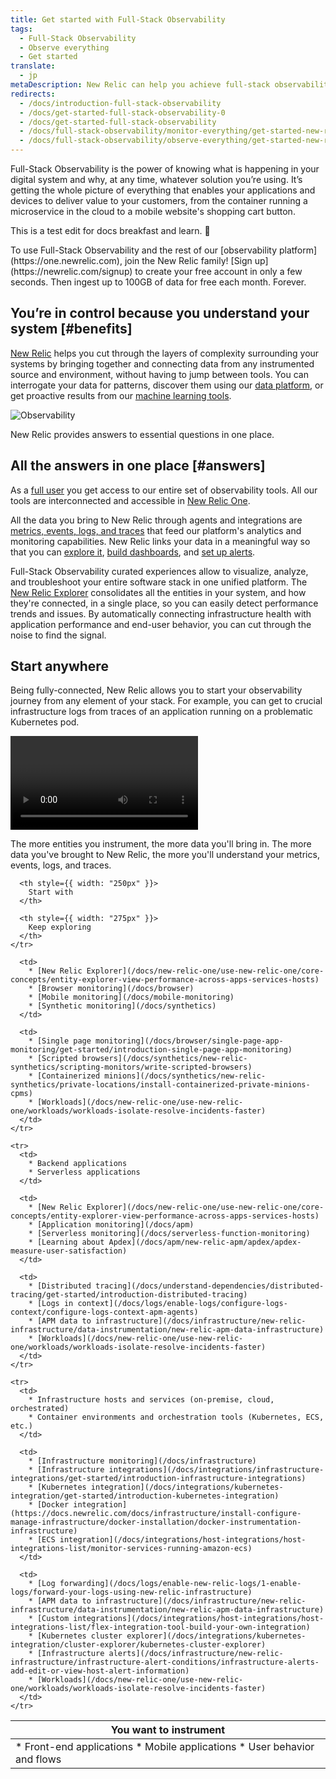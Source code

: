 ```yaml
---
title: Get started with Full-Stack Observability
tags:
  - Full-Stack Observability
  - Observe everything
  - Get started
translate:
  - jp
metaDescription: New Relic can help you achieve full-stack observability throughout your estate. See all the possibilities.
redirects:
  - /docs/introduction-full-stack-observability
  - /docs/get-started-full-stack-observability-0
  - /docs/get-started-full-stack-observability
  - /docs/full-stack-observability/monitor-everything/get-started-new-relic-monitoring-tools/get-started-full-stack-observability
  - /docs/full-stack-observability/observe-everything/get-started-new-relic-observability/get-started-full-stack-observability
---
```


Full-Stack Observability is the power of knowing what is happening in your digital system and why, at any time, whatever solution you’re using. It’s getting the whole picture of everything that enables your applications and devices to deliver value to your customers, from the container running a microservice in the cloud to a mobile website's shopping cart button.

This is a test edit for docs breakfast and learn. 🍳

<Callout variant="tip">
  To use Full-Stack Observability and the rest of our [observability platform](https://one.newrelic.com), join the New Relic family! [Sign up](https://newrelic.com/signup) to create your free account in only a few seconds. Then ingest up to 100GB of data for free each month. Forever.
</Callout>

## You’re in control because you understand your system [#benefits]

[New Relic](/docs/using-new-relic/welcome-new-relic/get-started/introduction-new-relic) helps you cut through the layers of complexity surrounding your systems by bringing together and connecting data from any instrumented source and environment, without having to jump between tools. You can interrogate your data for patterns, discover them using our [data platform](/docs/data-ingest-apis/get-data-new-relic/getting-started/get-started-telemetry-data-platform), or get proactive results from our [machine learning tools](/docs/new-relic-one/use-new-relic-one/new-relic-ai/introduction-new-relic-ai).

![Observability](./images/observability.png "Observability")

<figcaption>
  New Relic provides answers to essential questions in one place.
</figcaption>

## All the answers in one place [#answers]

As a [full user](/docs/users-roles#user-type) you get access to our entire set of observability tools. All our tools are interconnected and accessible in [New Relic One](/docs/new-relic-one/use-new-relic-one/get-started/introduction-new-relic-one).

All the data you bring to New Relic through agents and integrations are [metrics, events, logs, and traces](https://newrelic.com/platform/telemetry-data-101/) that feed our platform's analytics and monitoring capabilities. New Relic links your data in a meaningful way so that you can [explore it](/docs/query-your-data/explore-query-data/data-explorer/introduction-data-explorer), [build dashboards](/docs/dashboards/new-relic-one-dashboards/get-started/introduction-new-relic-one-dashboards), and [set up alerts](/docs/alerts).

Full-Stack Observability curated experiences allow to visualize, analyze, and troubleshoot your entire software stack in one unified platform. The [New Relic Explorer](/docs/new-relic-one/use-new-relic-one/core-concepts/entity-explorer-view-performance-across-apps-services-hosts) consolidates all the entities in your system, and how they're connected, in a single place, so you can easily detect performance trends and issues. By automatically connecting infrastructure health with application performance and end-user behavior, you can cut through the noise to find the signal.

## Start anywhere

Being fully-connected, New Relic allows you to start your observability journey from any element of your stack. For example, you can get to crucial infrastructure logs from traces of an application running on a problematic Kubernetes pod.

<Video
  type="wistia"
  id="kpriqz9wy7"
/>

The more entities you instrument, the more data you'll bring in. The more data you've brought to New Relic, the more you'll understand your metrics, events, logs, and traces.

<table>
  <thead>
    <tr>
      <th style={{ width: "250px" }}>
        You want to instrument
      </th>

      <th style={{ width: "250px" }}>
        Start with
      </th>

      <th style={{ width: "275px" }}>
        Keep exploring
      </th>
    </tr>
  </thead>

  <tbody>
    <tr>
      <td>
        * Front-end applications
        * Mobile applications
        * User behavior and flows
      </td>

      <td>
        * [New Relic Explorer](/docs/new-relic-one/use-new-relic-one/core-concepts/entity-explorer-view-performance-across-apps-services-hosts)
        * [Browser monitoring](/docs/browser)
        * [Mobile monitoring](/docs/mobile-monitoring)
        * [Synthetic monitoring](/docs/synthetics)
      </td>

      <td>
        * [Single page monitoring](/docs/browser/single-page-app-monitoring/get-started/introduction-single-page-app-monitoring)
        * [Scripted browsers](/docs/synthetics/new-relic-synthetics/scripting-monitors/write-scripted-browsers)
        * [Containerized minions](/docs/synthetics/new-relic-synthetics/private-locations/install-containerized-private-minions-cpms)
        * [Workloads](/docs/new-relic-one/use-new-relic-one/workloads/workloads-isolate-resolve-incidents-faster)
      </td>
    </tr>

    <tr>
      <td>
        * Backend applications
        * Serverless applications
      </td>

      <td>
        * [New Relic Explorer](/docs/new-relic-one/use-new-relic-one/core-concepts/entity-explorer-view-performance-across-apps-services-hosts)
        * [Application monitoring](/docs/apm)
        * [Serverless monitoring](/docs/serverless-function-monitoring)
        * [Learning about Apdex](/docs/apm/new-relic-apm/apdex/apdex-measure-user-satisfaction)
      </td>

      <td>
        * [Distributed tracing](/docs/understand-dependencies/distributed-tracing/get-started/introduction-distributed-tracing)
        * [Logs in context](/docs/logs/enable-logs/configure-logs-context/configure-logs-context-apm-agents)
        * [APM data to infrastructure](/docs/infrastructure/new-relic-infrastructure/data-instrumentation/new-relic-apm-data-infrastructure)
        * [Workloads](/docs/new-relic-one/use-new-relic-one/workloads/workloads-isolate-resolve-incidents-faster)
      </td>
    </tr>

    <tr>
      <td>
        * Infrastructure hosts and services (on-premise, cloud, orchestrated)
        * Container environments and orchestration tools (Kubernetes, ECS, etc.)
      </td>

      <td>
        * [Infrastructure monitoring](/docs/infrastructure)
        * [Infrastructure integrations](/docs/integrations/infrastructure-integrations/get-started/introduction-infrastructure-integrations)
        * [Kubernetes integration](/docs/integrations/kubernetes-integration/get-started/introduction-kubernetes-integration)
        * [Docker integration](https://docs.newrelic.com/docs/infrastructure/install-configure-manage-infrastructure/docker-installation/docker-instrumentation-infrastructure)
        * [ECS integration](/docs/integrations/host-integrations/host-integrations-list/monitor-services-running-amazon-ecs)
      </td>

      <td>
        * [Log forwarding](/docs/logs/enable-new-relic-logs/1-enable-logs/forward-your-logs-using-new-relic-infrastructure)
        * [APM data to infrastructure](/docs/infrastructure/new-relic-infrastructure/data-instrumentation/new-relic-apm-data-infrastructure)
        * [Custom integrations](/docs/integrations/host-integrations/host-integrations-list/flex-integration-tool-build-your-own-integration)
        * [Kubernetes cluster explorer](/docs/integrations/kubernetes-integration/cluster-explorer/kubernetes-cluster-explorer)
        * [Infrastructure alerts](/docs/infrastructure/new-relic-infrastructure/infrastructure-alert-conditions/infrastructure-alerts-add-edit-or-view-host-alert-information)
        * [Workloads](/docs/new-relic-one/use-new-relic-one/workloads/workloads-isolate-resolve-incidents-faster)
      </td>
    </tr>
  </tbody>
</table>
